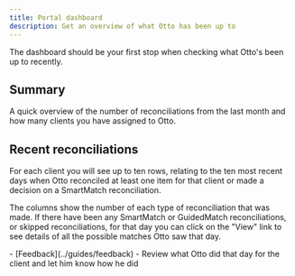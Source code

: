 ```yaml
---
title: Portal dashboard
description: Get an overview of what Otto has been up to
---
```



The dashboard should be your first stop when checking what Otto's been up to recently.

<ClickableImage src={dashboardImage} alt="Screenshot of the dashboard page" />

## Summary

A quick overview of the number of reconciliations from the last month and how many clients you have assigned to Otto.

## Recent reconciliations

For each client you will see up to ten rows, relating to the ten most recent days when Otto reconciled at least one item for that client or made a decision on a SmartMatch reconciliation.

The columns show the number of each type of reconciliation that was made. If there have been any SmartMatch or GuidedMatch reconciliations, or skipped reconciliations, for that day you can click on the "View" link to see details of all the possible matches Otto saw that day.

<Aside type="tip" title="Related pages">
  - [Feedback](../guides/feedback) - Review what Otto did that day for the
  client and let him know how he did
</Aside>
